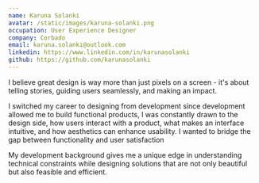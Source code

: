 ```yaml
---
name: Karuna Solanki
avatar: /static/images/karuna-solanki.png
occupation: User Experience Designer
company: Corbado
email: karuna.solanki@outlook.com
linkedin: https://www.linkedin.com/in/karunasolanki
github: https://github.com/karunasolanki
---
```


I believe great design is way more than just pixels on a screen - it's about telling stories, guiding users seamlessly, and making an impact.

I switched my career to designing from development since development allowed me to build functional products, I was constantly drawn to the design side, how users interact with a product, what makes an interface intuitive, and how aesthetics can enhance usability. I wanted to bridge the gap between functionality and user satisfaction

My development background gives me a unique edge in understanding technical constraints while designing solutions that are not only beautiful but also feasible and efficient.
